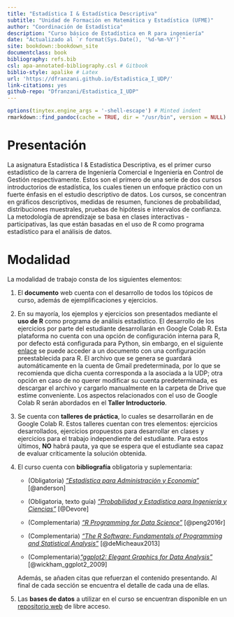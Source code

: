 ```yaml
--- 
title: "Estadística I & Estadística Descriptiva"
subtitle: "Unidad de Formación en Matemática y Estadística (UFME)"
author: "Coordinación de Estadística"
description: "Curso básico de Estadística en R para ingeniería"
date: "Actualizado al `r format(Sys.Date(), '%d-%m-%Y')`"
site: bookdown::bookdown_site
documentclass: book
bibliography: refs.bib
csl: apa-annotated-bibliography.csl # Gitbook
biblio-style: apalike # Latex
url: 'https://dfranzani.github.io/Estadistica_I_UDP/'
link-citations: yes
github-repo: "Dfranzani/Estadistica_I_UDP"
---
```


```r
options(tinytex.engine_args = '-shell-escape') # Minted indent
rmarkdown::find_pandoc(cache = TRUE, dir = "/usr/bin", version = NULL) # Pandoc version (referencias y tablas)
```

# Presentación {-}

La asignatura Estadística I & Estadística Descriptiva, es el primer curso estadístico de la carrera de Ingeniería Comercial e Ingeniería en Control de Gestión respectivamente. Estos son el primero de una serie de dos cursos introductorios de estadística, los cuales tienen un enfoque práctico con un fuerte énfasis en el estudio descriptivo de datos. Los cursos, se concentran en gráficos descriptivos, medidas de resumen, funciones de probabilidad, distribuciones muestrales, pruebas de hipótesis e intervalos de confianza. La metodología de aprendizaje se basa en clases interactivas - participativas, las que están basadas en el uso de R como programa estadístico para el análisis de datos.

# Modalidad {-}

La modalidad de trabajo consta de los siguientes elementos:

1. El **documento** web cuenta con el desarrollo de todos los tópicos de curso, además de ejemplificaciones y ejercicios.

2. En su mayoría, los ejemplos y ejercicios son presentados mediante el **uso de R** como programa de análisis estadístico. El desarrollo de los ejercicios por parte del estudiante desarrollarán en Google Colab R.  Esta plataforma no cuenta con una opción de configuración interna para R, por defecto está configurada para Python, sin embargo, en el siguiente [enlace](https://colab.to/r) se puede acceder a un documento con una configuración preestablecida para R. El archivo que se genera se guardará automáticamente en la cuenta de Gmail predeterminada, por lo que se recomienda que dicha cuenta corresponda a la asociada a la UDP; otra opción en caso de no querer modificar su cuenta predeterminada, es descargar el archivo y cargarlo manualmente en la carpeta de Drive que estime conveniente. Los aspectos relacionados con el uso de Google Colab R serán abordados en el **Taller Introductorio**.

3. Se cuenta con **talleres de práctica**, lo cuales se desarrollarán en de Google Colab R. Estos talleres cuentan con tres elementos: ejercicios desarrollados, ejercicios propuestos para desarrollar en clases y ejercicios para el trabajo independiente del estudiante. Para estos últimos, **NO** habrá pauta, ya que se espera que el estudiante sea capaz de evaluar críticamente la solución obtenida.

4. El curso cuenta con **bibliografía** obligatoria y suplementaria:

   - (Obligatoria) [*"Estadística para Administración y Economía"*](https://github.com/Dfranzani/Bases-de-datos-para-cursos/blob/main/Libros/Anderson%2C%20Estad%C3%ADstica.pdf) [@anderson]

   - (Obligatoria, texto guía) [*"Probabilidad y Estadística para Ingeniería y Ciencias"*](https://github.com/Dfranzani/Bases-de-datos-para-cursos/blob/main/Libros/Devore%2C%20Probabilidad%20y%20Estad%C3%ADstica.pdf) [@Devore]
    
   - (Complementaria) [*"R Programming for Data Science"*](https://bookdown.org/rdpeng/rprogdatascience/) [@peng2016r]
    
   - (Complementaria) [*"The R Software: Fundamentals of Programming and Statistical Analysis"*](https://github.com/Dfranzani/Bases-de-datos-para-cursos/blob/main/Libros/Micheaux%2C%20Manual%20de%20R.pdf) [@deMicheaux2013]
   
   - (Complementaria)[*"ggplot2: Elegant Graphics for Data Analysis "*](https://ggplot2-book.org/) [@wickham_ggplot2_2009]

    Además, se añaden citas que refuerzan el contenido presentando. Al final de cada sección se encuentra el detalle de cada una de ellas.

5. Las **bases de datos** a utilizar en el curso se encuentran disponible en un [repositorio web](https://github.com/Dfranzani/Bases-de-datos-para-cursos/tree/main/2023-1/Estad%C3%ADstica%201) de libre acceso.
